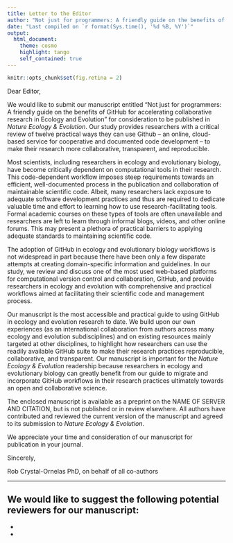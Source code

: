 ```yaml
---
title: Letter to the Editor
author: "Not just for programmers: A friendly guide on the benefits of GitHub for accelerating collaborative research in Ecology and Evolution"
date: "Last compiled on `r format(Sys.time(), '%d %B, %Y')`"
output:
  html_document:
    theme: cosmo 
    highlight: tango
    self_contained: true
---
```

```r
knitr::opts_chunk$set(fig.retina = 2)
```

Dear Editor,

We would like to submit our manuscript entitled “Not just for programmers: A friendly guide on the benefits of GitHub for accelerating collaborative research in Ecology and Evolution” for consideration to be published in *Nature Ecology & Evolution*. 
Our study provides researchers with a critical review of twelve practical ways they can use Github -- an online, cloud-based service for cooperative and documented code development -- to make their research more collaborative, transparent, and reproducible.

Most scientists, including researchers in ecology and evolutionary biology, have become critically dependent on computational tools in their research.
This code-dependent workflow imposes steep requirements towards an efficient, well-documented process in the publication and collaboration of maintainable scientific code.
Albeit, many researchers lack exposure to adequate software development practices and thus are required to dedicate valuable time and effort to learning how to use research-facilitating tools. 
Formal academic courses on these types of tools are often unavailable and researchers are left to learn through informal blogs, videos, and other online forums. 
This may present a plethora of practical barriers to applying adequate standards to maintaining scientific code.

The adoption of GitHub in ecology and evolutionary biology workflows is not widespread in part because there have been only a few disparate attempts at creating domain-specific information and guidelines.
In our study, we review and discuss one of the most used web-based platforms for computational version control and collaboration, GitHub, and provide researchers in ecology and evolution with comprehensive and practical workflows aimed at facilitating their scientific code and management process.

Our manuscript is the most accessible and practical guide to using GitHub in ecology and evolution research to date.
We build upon our own experiences (as an international collaboration from authors across many ecology and evolution subdisciplines) and on existing resources mainly targeted at other disciplines, to highlight how researchers can use the readily available GitHub suite to make their research practices reproducible, collaborative, and transparent.
Our manuscript is important for the *Nature Ecology & Evolution* readership because researchers in ecology and evolutionary biology can greatly benefit from our guide to migrate and incorporate GitHub workflows in their research practices ultimately towards an open and collaborative science.

The enclosed manuscript is available as a preprint on the NAME OF SERVER AND CITATION, but is not published or in review elsewhere.
All authors have contributed and reviewed the current version of the manuscript and agreed to its submission to *Nature Ecology & Evolution*.

We appreciate your time and consideration of our manuscript for publication in your journal.

Sincerely,

Rob Crystal-Ornelas PhD, on behalf of all co-authors

---

We would like to suggest the following potential reviewers for our manuscript:
- 
- 
- 
